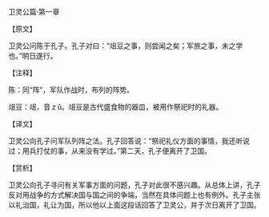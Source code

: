 

卫灵公篇·第一章

【原文】

卫灵公问陈于孔子。孔子对曰：“俎豆之事，则尝闻之矣；军旅之事，未之学也。”明日遂行。

【注释】

陈：同“阵”，军队作战时，布列的阵势。

俎豆：俎，音ｚǔ。俎豆是古代盛食物的器皿，被用作祭祀时的礼器。

【译文】

卫灵公向孔子问军队列阵之法。孔子回答说：“祭祀礼仪方面的事情，我还听说过；用兵打仗的事，从来没有学过。”第二天，孔子便离开了卫国。

【赏析】

卫灵公向孔子寻问有关军事方面的问题，孔子对此很不感兴趣。从总体上讲，孔子反对用战争的方式解决国与国之间的争端，当然在具体问题上也有例外。孔子主张以礼治国，礼让为国，所以他以上面这段话回答了卫灵公，并于次日离开了卫国。


